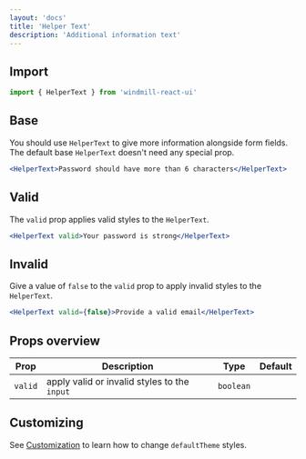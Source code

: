 ```yaml
---
layout: 'docs'
title: 'Helper Text'
description: 'Additional information text'
---
```


## Import

```jsx
import { HelperText } from 'windmill-react-ui'
```

## Base

You should use `HelperText` to give more information alongside form fields. The default base `HelperText` doesn't need any special prop.

```jsx live previewClassName=pb-4
<HelperText>Password should have more than 6 characters</HelperText>
```

## Valid

The `valid` prop applies valid styles to the `HelperText`.

```jsx live previewClassName=pb-4
<HelperText valid>Your password is strong</HelperText>
```

## Invalid

Give a value of `false` to the `valid` prop to apply invalid styles to the `HelperText`.

```jsx live previewClassName=pb-4
<HelperText valid={false}>Provide a valid email</HelperText>
```

## Props overview

| Prop    | Description                                  | Type      | Default |
| ------- | -------------------------------------------- | --------- | ------- |
| `valid` | apply valid or invalid styles to the `input` | `boolean` |         |

## Customizing

See [Customization](../customization) to learn how to change `defaultTheme` styles.

